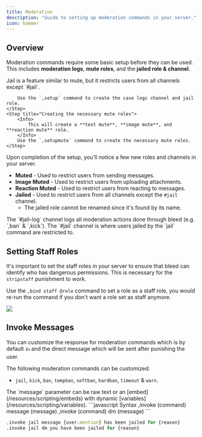 ```yaml
---
title: Moderation
description: "Guide to setting up moderation commands in your server."
icon: hammer
---
```


## Overview

Moderation commands require some basic setup before they can be used. This includes **moderation logs**, **mute roles**, and the **jailed role & channel**.

<Steps>
    <Step title="Creating the case logs & jail role">
        <Info>
            Jail is a feature similar to mute, but it restricts users from all channels except `#jail`.
        </Info>

        Use the `,setup` command to create the case logs channel and jail role.
    </Step>
    <Step title="Creating the necessary mute roles">
        <Info>
            This will create a **text mute**, **image mute**, and **reaction mute** role.
        </Info>
        Use the `,setupmute` command to create the necessary mute roles.
    </Step>

</Steps>

Upon completion of the setup, you'll notice a few new roles and channels in your server.

- **Muted** - Used to restrict users from sending messages.
- **Image Muted** - Used to restrict users from uploading attachments.
- **Reaction Muted** - Used to restrict users from reacting to messages.
- **Jailed** - Used to restrict users from all channels except the `#jail` channel.
  - The jailed role cannot be renamed since it's found by its name.

<Info>
  The `#jail-log` channel logs all moderation actions done through bleed (e.g.
  `,ban` & `,kick`). The `#jail` channel is where users jailed by the `jail`
  command are restricted to.
</Info>

## Setting Staff Roles

It's important to set the staff roles in your server to ensure that bleed can identify who has dangerous permissions. This is necessary for the `stripstaff` punishment to work.

Use the `,bind staff @role` command to set a role as a staff role, you would re-run the command if you don't want a role set as staff anymore.

<Frame>
  <img src="/images/security/moderation/staff-role.png" />
</Frame>

## Invoke Messages

You can customize the response for moderation commands which is by default `👍` and the direct message which will be sent after punishing the user.

The following moderation commands can be customized:

- `jail`, `kick`, `ban`, `tempban`, `softban`, `hardban`, `timeout` & `warn`.

<Tip>
The `message` parameter can be raw text or an [embed](/resources/scripting/embeds) with dynamic [variables](/resources/scripting/variables).
</Tip>
<CodeGroup>
```javascript Syntax
,invoke (command) message (message)
,invoke (command) dm (message)
```

```javascript Example
,invoke jail message {user.mention} has been jailed for {reason}
,invoke jail dm you have been jailed for {reason}
```

</CodeGroup>
